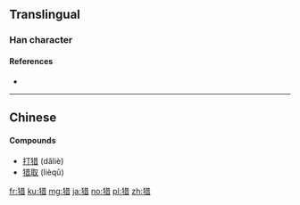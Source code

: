 {{also|獵}}
==Translingual==

===Han character===
{{Han char|rn=94|rad=犬|as=08|sn=11|four=|canj=KHTA|ids=⿰犭昔}}

====References====
* {{Han ref|kx=0712.250|dkj=20472|dj=1125.010|hdz=21351.110|uh=730E|ud=29454}}

----

==Chinese==
{{zh-see|獵}}

====Compounds====
* [[打猎]] (dǎliè)
* [[猎取]] (lièqǔ)

[[fr:猎]]
[[ku:猎]]
[[mg:猎]]
[[ja:猎]]
[[no:猎]]
[[pl:猎]]
[[zh:猎]]